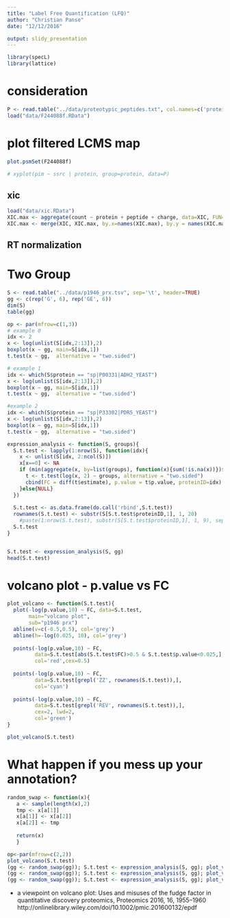 ```yaml
---
title: "Label Free Quantification (LFQ)"
author: "Christian Panse"
date: "12/12/2016"

output: slidy_presentation
---
```


```r
library(specL)
library(lattice)
```


# consideration

```r
P <- read.table("../data/proteotypic_peptides.txt", col.names=c('protein','peptide','pim'))
load("data/F244088f.RData")
```

# plot filtered LCMS map
```r
plot.psmSet(F244088f)
```

```r
# xyplot(pim ~ ssrc | protein, group=protein, data=P)
```

## xic

```r
load("data/xic.RData")
XIC.max <- aggregate(count ~ protein + peptide + charge, data=XIC, FUN=max)
XIC.max <- merge(XIC, XIC.max, by.x=names(XIC.max), by.y = names(XIC.max))
```

## RT normalization


# Two Group
```r
S <- read.table("../data/p1946_prx.tsv", sep='\t', header=TRUE)
gg <- c(rep('G', 6), rep('GE', 6))
dim(S)
table(gg)

op <- par(mfrow=c(1,3))
# example 0
idx <- 2
x <- log(unlist(S[idx,2:13]),2)
boxplot(x ~ gg, main=S[idx,1])
t.test(x ~ gg,  alternative = "two.sided")

# example 1
idx <- which(S$protein == "sp|P00331|ADH2_YEAST")
x <- log(unlist(S[idx,2:13]),2)
boxplot(x ~ gg, main=S[idx,1])
t.test(x ~ gg,  alternative = "two.sided")

#example 2
idx <- which(S$protein == "sp|P33302|PDR5_YEAST")
x <- log(unlist(S[idx,2:13]),2)
boxplot(x ~ gg, main=S[idx,1])
t.test(x ~ gg,  alternative = "two.sided")
```


```r
expression_analysis <- function(S, groups){
  S.t.test <- lapply(1:nrow(S), function(idx){
    x <- unlist(S[idx, 2:ncol(S)])
    x[x==0] <- NA
    if (min(aggregate(x, by=list(groups), function(x){sum(!is.na(x))})$x)>5){
      t <- t.test(log(x, 2) ~ groups, alternative = "two.sided")
      cbind(FC = diff(t$estimate), p.value = t$p.value, proteinID=idx)
    }else{NULL}
  })
  
  S.t.test <- as.data.frame(do.call('rbind',S.t.test))
  rownames(S.t.test) <- substr(S[S.t.test$proteinID,1], 1, 20)
    #paste(1:nrow(S.t.test), substr(S[S.t.test$proteinID,1], 1, 9), sep="_")
  S.t.test
}


S.t.test <- expression_analysis(S, gg)
head(S.t.test)
```

# volcano plot - p.value vs FC

```r
plot_volcano <- function(S.t.test){
  plot(-log(p.value,10) ~ FC, data=S.t.test, 
       main="volcano plot",
       sub="p1946 prx")
  abline(v=c(-0.5,0.5), col='grey')
  abline(h=-log(0.025, 10), col='grey')
  
  points(-log(p.value,10) ~ FC, 
         data=S.t.test[abs(S.t.test$FC)>0.5 & S.t.test$p.value<0.025,], 
         col='red',cex=0.5)
  
  points(-log(p.value,10) ~ FC,
         data=S.t.test[grepl('ZZ', rownames(S.t.test)),],
         col='cyan')
  
  points(-log(p.value,10) ~ FC,
         data=S.t.test[grepl('REV', rownames(S.t.test)),],
         cex=2, lwd=2,
         col='green')
}

plot_volcano(S.t.test)
```

# What happen if you mess up your annotation?
```r
random_swap <- function(x){
   a <- sample(length(x),2)
   tmp <- x[a[1]]
   x[a[1]] <- x[a[2]]
   x[a[2]] <- tmp
  
   return(x)
   }
```

```r
op<-par(mfrow=c(2,2))
plot_volcano(S.t.test)
(gg <- random_swap(gg)); S.t.test <- expression_analysis(S, gg); plot_volcano(S.t.test)
(gg <- random_swap(gg)); S.t.test <- expression_analysis(S, gg); plot_volcano(S.t.test)
(gg <- random_swap(gg)); S.t.test <- expression_analysis(S, gg); plot_volcano(S.t.test)
```

* a viewpoint on volcano plot:
Uses and misuses of the fudge factor in
quantitative discovery proteomics, Proteomics 2016, 16, 1955–1960 
http://onlinelibrary.wiley.com/doi/10.1002/pmic.201600132/epdf
